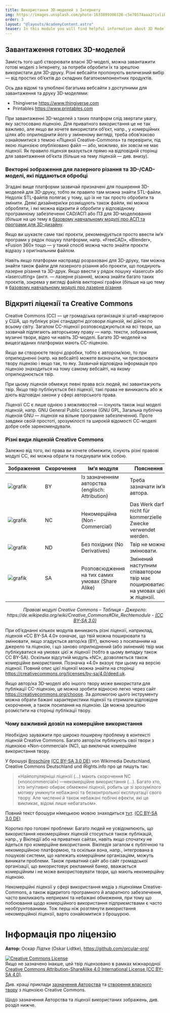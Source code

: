 ```yaml
---
title: Використання 3D-моделей з Інтернету
img: https://images.unsplash.com/photo-1633899306328-c5e70574aaa2?ixlib=rb-4.0.3&ixid=MnwxMjA3fDB8MHxwaG90by1wYWdlfHx8fGVufDB8fHx8&auto=format&fit=crop&w=2069&q=80
order: 3
layout: "@layouts/AcademyContent.astro"
teaser: In this module you will find helpful information about 3D Models from the Internet.
---
```


## Завантаження готових 3D-моделей

Замість того щоб створювати власні 3D-моделі, можна завантажити готові моделі з Інтернету, за потреби обробити їх та зрештою використати для 3D-друку. Різні вебсайти пропонують величезний вибір — від простих об’єктів до складних багатокомпонентних продуктів.

Ось два відомі та улюблені багатьма вебсайти з доступними для завантаження та друку 3D-моделями:
- Thingiverse https://www.thingiverse.com
- Printables https://www.printables.com

При завантаженні 3D-моделей з таких платформ слід звертати увагу, яку застосовано ліцензію. Для приватного використання це не так важливо, але якщо ви хочете використати об’єкт, напр., у комерційних цілях або оприлюднити його у зміненому вигляді, треба обов’язково ознайомитися з темою «Ліцензії Creative-Commons» та перевірити, під якою ліцензією опубліковано файл — або, можливо, він зовсім не має ліцензії. Як правило ліцензія вказується прямо на відповідній сторінці для завантаження об’єкта (більше на тему ліцензій — див. внизу).

### Векторні зображення для лазерного різання та 3D-/CAD-моделі, які піддаються обробці

Згадані вище платформи зазвичай призначені для поширення 3D-моделей для 3D-друку, тобто як правило там можна знайти STL-файли. Недолік STL-файлів полягає у тому, що їх не так просто обробити та змінити. Деякі дизайнери/ки розміщують також файли, які можна обробляти, і які можна відкрити й обробити у відповідному програмному забезпеченні CAD/АСП або ПЗ для 3D-моделювання (більше на цю тему в [базовому навчальному модулі про АСП та програми для 3D-дизайну](/ua/academy/3dmodels/3ddesign).

Якщо ви шукаєте саме такі проєкти, рекомендується просто ввести ім’я програми у рядок пошуку платформи, напр. «FreeCAD», «Blender», «Fusion 360» тощо — у такий спосіб можна часто знайти проєкти відразу з оригінальним файлом. 

Навіть якщо платформи насправді розраховані для 3D-друку, там можна знайти також файли для лазерного різання або проєкти, що поєднують лазерне різання та 3D-друк. Якщо ввести у рядок пошуку «lasercut» або «lasercutting» (англ. — лазерне різання), можна знайти багато таких проєктів, зокрема у вигляді файлів векторної графіки (більше на цю тему в [базовому навчальному модулі про лазерне різання](/ua/academy/digitalproduction/lasercutting).


## Відкриті ліцензії та Creative Commons

Creative Commons (CC) — це громадська організація зі штаб-квартирою у США, що публікує різні стандартні договори ліцензій, які дійсні по всьому світу. Загалом CC-ліцензії розповсюджуються на всі твори, що зазвичай підлягають авторському праву — напр. тексти, зображення, музичні твори, відео чи навіть 3D-моделі. Багато 3D-моделей на вищезгаданих платформах мають CC-ліцензію.

Якщо ви створюєте творчі доробки, тобто є автором/кою, то при оприлюдненні (напр. на вебсайті) можете визначати, чи присвоювати твору ліцензію і якщо так, то яку. Зазвичай відповідна інформація про ліцензію знаходиться на тому самому вебсайті, на якому оприлюднюється твір.

При цьому ліцензія обмежує певні права всіх людей, які завантажують твір. Якщо твір публікується без ліцензії, такі права не виникають або ж діють відповідні закони у сфері авторського права.

Ліцензії CC є лише однією з можливостей — існують також інші моделі ліцензій, напр. GNU General Public License (GNU GPL, Загальна публічна ліцензія GNU — ліцензія на вільне програмне забезпечення). Проте завдяки своїй простоті, зрозумілості та широкій відомості СС-моделі добре себе зарекомендували.

### Різні види ліцензій Creative Commons

Залежно від того, які права ви хочете обмежити, існують різні правові модулі CC, які можна обрати та поєднувати між собою.

| Зображення | Скорочення | Ім’я модуля | Пояснення |
| - | - | - | - | 
| ![grafik](images/academy/3dmodels/3dmodelsinternet/1_BY.png) | BY | Із зазначенням авторства (englisch: Attribution) | Треба зазначати ім’я автора. |
| ![grafik](images/academy/3dmodels/3dmodelsinternet/2_NC.png) | NC | Некомерційна (Non-Commercial) | Das Werk darf nicht für kommerzielle Zwecke verwendet werden. |
| ![grafik](images/academy/3dmodels/3dmodelsinternet/3_ND.png) | ND | Без похідних (No Derivatives) | Твір не можна змінювати. |
| ![grafik](images/academy/3dmodels/3dmodelsinternet/4_SA.png) | SA | Розповсюдження на тих самих умовах (Share Alike) | Змінений наступним співавтором твір має поширюватися на умовах цієї ж ліцензії. |

<p align="center"> <i> Правові модулі Creative Commons – Таблиця - Джерело: https://de.wikipedia.org/wiki/Creative_Commons#Die_Rechtemodule - <a href="https://creativecommons.org/licenses/by-sa/3.0/">(CC BY-SA 3.0)</a> </i> </p>


При об’єднанні кількох модулів виникають різні ліцензії, наприклад, ліцензія «CC BY-SA 4.0» означає, що твій можна поширювати та змінювати, якщо згадується автор/ка (BY), включно з посиланням на джерело та ліцензію, і що заново оприлюднений (або змінений) твір має публікуватися на умовах цієї ж ліцензії (тобто в цьому випадку також CC BY-SA). Оскільки відсутній модуль «NC», дозволяється також комерційне використання. Позначка «4.0» вказує при цьому на версію ліцензії. Повний опис цієї ліцензії можна знайти на сторінці https://creativecommons.org/licenses/by-sa/4.0/deed.uk.

Якщо автор/ка 3D-моделі або іншого твору може використати для публікації CC-ліцензію, це можна зробити відносно легко через сайт https://creativecommons.org/choose. За допомогою цього інструменту можна обрати бажані характеристики ліцензії та отримати відповідне скорочення, а також посилання на ліцензію. Це можна зрештою розмістити на сторінці публікації твору.

### Чому важливий дозвіл на комерційне використання

Необхідно зауважити про широко поширену проблему в контексті ліцензій Creative Commons. Багато автор/ок публікують свої твори з ліцензією «Non-commercial» (NC), що виключає комерційне використання твору.

У брошурі [Broschüre](https://upload.wikimedia.org/wikipedia/commons/5/51/Freies_Wissen_dank_Creative-Commons-Lizenzen_Folgen%2C_Risiken_und_Nebenwirkungen_der_Bedingung_nicht-kommerziell_%E2%80%93_NC.pdf) [(CC BY-SA 3.0 DE)](https://creativecommons.org/licenses/by-sa/3.0/de/) von Wikimedia Deutschland, Creative Commons Deutschland und iRights.info про це пишуть так:

> «Найпопулярніші ліцензії (...) мають скорочення NC («noncommercial») —некомерційне використання (...). Багато хто, хто інтуїтивно обирає обмежені ліцензії, робить це зі зрозумілого мотиву уникнути небажаної та безконтрольної експлуатації свого твору. Але численні й також небажані побічні ефекти, які це викликає, відомі лише небагатьом».

Повний текст брошури німецькою мовою знаходиться [тут](https://upload.wikimedia.org/wikipedia/commons/5/51/Freies_Wissen_dank_Creative-Commons-Lizenzen_Folgen%2C_Risiken_und_Nebenwirkungen_der_Bedingung_nicht-kommerziell_%E2%80%93_NC.pdf). [(CC BY-SA 3.0 DE)](https://creativecommons.org/licenses/by-sa/3.0/de/)

Коротко про головні проблеми: Багато людей не усвідомлюють, що використання некомерційних ліцензій стосується також публікацій, напр., у Вікіпедії або на приватних сайтах, навіть якщо спочатку не йдеться про комерційне використання. Вікіпедія загалом є публічною та некомерційною платформою, та оскільки вона, напр., інтегрована в пошукові системи, що належать комерційним організаціям, можуть виникати проблеми. Також приватний сайт або сайт громадської організації, що використовує рекламний банер, вважається комерційним і не може використовувати твори, що мають некомерційну ліцензію.

Некомерційні ліцензії у сфері використання медіа з ліцензіями Creative-Commons, а також відкритого програмного й апаратного забезпечення, часто викликають неприємні та небажані обмеження, при тому що побоювання щодо комерційного використання підприємствами є часто необґрунтованими. Тож перш ніж розглянути використання некомерційної ліцензії, варто ознайомитися з брошурою.


# Інформація про ліцензію

**Автор:** Оскар Лідтке (Oskar Lidtke), https://github.com/orcular-org/

<a rel="license" href="http://creativecommons.org/licenses/by-sa/4.0/"><img alt="Creative Commons License" style="border-width:0" src="https://i.creativecommons.org/l/by-sa/4.0/88x31.png" /></a><br />Якщо не зазначено інакше, цей твір ліцензовано в рамках міжнародної <a rel="ліцензії" href="http://creativecommons.org/licenses/by-sa/4.0/">Creative Commons Attribution-ShareAlike 4.0 International License (CC BY-SA 4.0)</a>.

Див. кращі приклади [зазначення Авторства](https://wiki.creativecommons.org/wiki/Best_practices_for_attribution) та [створення власного твору](https://wiki.creativecommons.org/wiki/Marking_your_work_with_a_CC_license) з ліцензією Creative Commons.

Щодо зазначення Авторства та ліцензії використаних зображень, див. розділ нижче.

